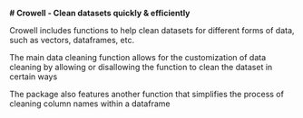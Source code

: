 **\# Crowell - Clean datasets quickly & efficiently**

Crowell includes functions to help clean datasets for different forms of data, such as vectors, dataframes, etc.

The main data cleaning function allows for the customization of data cleaning by allowing or disallowing the function to clean the dataset in certain ways

The package also features another function that simplifies the process of cleaning column names within a dataframe
